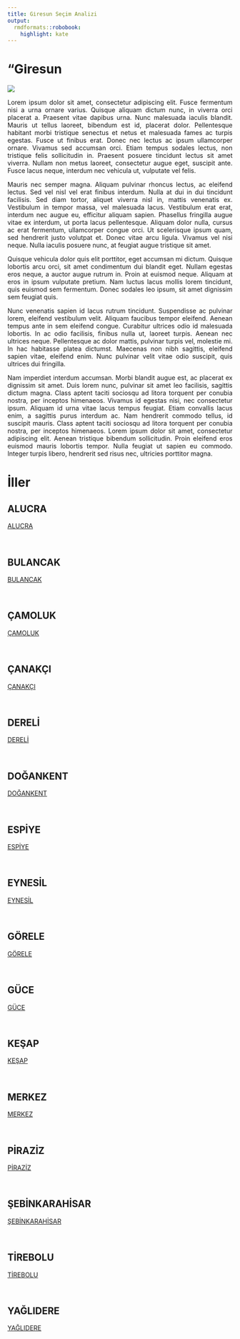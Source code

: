 ```yaml
---
title: Gi̇resun Seçim Analizi
output:
  rmdformats::robobook:
    highlight: kate
---
```

# "Gi̇resun

<img src="https://ontheworldmap.com/turkey/map-of-turkey.jpg" >

::: {style="text-align: justify;"}
Lorem ipsum dolor sit amet, consectetur adipiscing elit. Fusce fermentum nisi a urna ornare varius. Quisque aliquam dictum nunc, in viverra orci placerat a. Praesent vitae dapibus urna. Nunc malesuada iaculis blandit. Mauris ut tellus laoreet, bibendum est id, placerat dolor. Pellentesque habitant morbi tristique senectus et netus et malesuada fames ac turpis egestas. Fusce ut finibus erat. Donec nec lectus ac ipsum ullamcorper ornare. Vivamus sed accumsan orci. Etiam tempus sodales lectus, non tristique felis sollicitudin in. Praesent posuere tincidunt lectus sit amet viverra. Nullam non metus laoreet, consectetur augue eget, suscipit ante. Fusce lacus neque, interdum nec vehicula ut, vulputate vel felis.
:::


::: {style="text-align: justify;"}
Mauris nec semper magna. Aliquam pulvinar rhoncus lectus, ac eleifend lectus. Sed vel nisl vel erat finibus interdum. Nulla at dui in dui tincidunt facilisis. Sed diam tortor, aliquet viverra nisl in, mattis venenatis ex. Vestibulum in tempor massa, vel malesuada lacus. Vestibulum erat erat, interdum nec augue eu, efficitur aliquam sapien. Phasellus fringilla augue vitae ex interdum, ut porta lacus pellentesque. Aliquam dolor nulla, cursus ac erat fermentum, ullamcorper congue orci. Ut scelerisque ipsum quam, sed hendrerit justo volutpat et. Donec vitae arcu ligula. Vivamus vel nisi neque. Nulla iaculis posuere nunc, at feugiat augue tristique sit amet.
:::


::: {style="text-align: justify;"}
Quisque vehicula dolor quis elit porttitor, eget accumsan mi dictum. Quisque lobortis arcu orci, sit amet condimentum dui blandit eget. Nullam egestas eros neque, a auctor augue rutrum in. Proin at euismod neque. Aliquam at eros in ipsum vulputate pretium. Nam luctus lacus mollis lorem tincidunt, quis euismod sem fermentum. Donec sodales leo ipsum, sit amet dignissim sem feugiat quis.
:::


::: {style="text-align: justify;"}
Nunc venenatis sapien id lacus rutrum tincidunt. Suspendisse ac pulvinar lorem, eleifend vestibulum velit. Aliquam faucibus tempor eleifend. Aenean tempus ante in sem eleifend congue. Curabitur ultrices odio id malesuada lobortis. In ac odio facilisis, finibus nulla ut, laoreet turpis. Aenean nec ultrices neque. Pellentesque ac dolor mattis, pulvinar turpis vel, molestie mi. In hac habitasse platea dictumst. Maecenas non nibh sagittis, eleifend sapien vitae, eleifend enim. Nunc pulvinar velit vitae odio suscipit, quis ultrices dui fringilla.
:::


::: {style="text-align: justify;"}
Nam imperdiet interdum accumsan. Morbi blandit augue est, ac placerat ex dignissim sit amet. Duis lorem nunc, pulvinar sit amet leo facilisis, sagittis dictum magna. Class aptent taciti sociosqu ad litora torquent per conubia nostra, per inceptos himenaeos. Vivamus id egestas nisi, nec consectetur ipsum. Aliquam id urna vitae lacus tempus feugiat. Etiam convallis lacus enim, a sagittis purus interdum ac. Nam hendrerit commodo tellus, id suscipit mauris. Class aptent taciti sociosqu ad litora torquent per conubia nostra, per inceptos himenaeos. Lorem ipsum dolor sit amet, consectetur adipiscing elit. Aenean tristique bibendum sollicitudin. Proin eleifend eros euismod mauris lobortis tempor. Nulla feugiat ut sapien eu commodo. Integer turpis libero, hendrerit sed risus nec, ultricies porttitor magna. 
:::

# İller


## ALUCRA

 <a href="ALUCRA">ALUCRA</a> 

<br>


## BULANCAK

 <a href="BULANCAK">BULANCAK</a> 

<br>


## ÇAMOLUK

 <a href="ÇAMOLUK">ÇAMOLUK</a> 

<br>


## ÇANAKÇI

 <a href="ÇANAKÇI">ÇANAKÇI</a> 

<br>


## DERELİ

 <a href="DERELİ">DERELİ</a> 

<br>


## DOĞANKENT

 <a href="DOĞANKENT">DOĞANKENT</a> 

<br>


## ESPİYE

 <a href="ESPİYE">ESPİYE</a> 

<br>


## EYNESİL

 <a href="EYNESİL">EYNESİL</a> 

<br>


## GÖRELE

 <a href="GÖRELE">GÖRELE</a> 

<br>


## GÜCE

 <a href="GÜCE">GÜCE</a> 

<br>


## KEŞAP

 <a href="KEŞAP">KEŞAP</a> 

<br>


## MERKEZ

 <a href="MERKEZ">MERKEZ</a> 

<br>


## PİRAZİZ

 <a href="PİRAZİZ">PİRAZİZ</a> 

<br>


## ŞEBİNKARAHİSAR

 <a href="ŞEBİNKARAHİSAR">ŞEBİNKARAHİSAR</a> 

<br>


## TİREBOLU

 <a href="TİREBOLU">TİREBOLU</a> 

<br>


## YAĞLIDERE

 <a href="YAĞLIDERE">YAĞLIDERE</a> 

<br>
